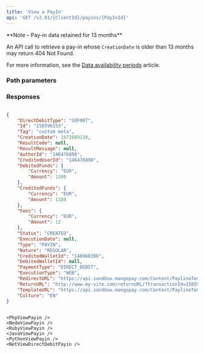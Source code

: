 ```yaml
---
title: 'View a PayIn'  
api: 'GET /v2.01/{ClientId}/payins/{PayInId}'  
---
```



  
<Note>
**Note – Pay-in data retained for 13 months**

An API call to retrieve a pay-in whose `CreationDate` is older than 13 months may return 404 Not Found.

For more information, see the <a href="/api-reference/overview/data-availability-periods">Data availability periods</a> article.
</Note>

### Path parameters  

<PayInId />  

### Responses  

<AccordionGroup><Accordion title="200">  

<DirectDebitTypeResponse />  

<IdResponse />  

<TagResponse />  

<CreationDateResponse />  

<ResultCodeResponse />  

<ResultMessageResponse />  

<AuthorIdResponse />  

<CreditedUserIdResponse />  

<DebitedFunds7Response />  

<CreditedFunds5Response />  

<Fees4Response />  

<Status2Response />  

<ExecutionDateResponse />  

<TypeResponse />  

<NatureResponse />  

<CreditedWalletIdResponse />  

<DebitedWalletId1Response />  

<PaymentType2Response />  

<ExecutionTypeResponse />  

<RedirectURLResponse />  

<ReturnURL2Response />  

<TemplateURLResponse />  

<Culture4Response /></Accordion></AccordionGroup>  

<ResponseExample>  

```json 200  

{
    "DirectDebitType": "SOFORT",
    "Id": "158596153",
    "Tag": "custom meta",
    "CreationDate": 1671609130,
    "ResultCode": null,
    "ResultMessage": null,
    "AuthorId": "146476890",
    "CreditedUserId": "146476890",
    "DebitedFunds": {
        "Currency": "EUR",
        "Amount": 1200
    },
    "CreditedFunds": {
        "Currency": "EUR",
        "Amount": 1188
    },
    "Fees": {
        "Currency": "EUR",
        "Amount": 12
    },
    "Status": "CREATED",
    "ExecutionDate": null,
    "Type": "PAYIN",
    "Nature": "REGULAR",
    "CreditedWalletId": "148968396",
    "DebitedWalletId": null,
    "PaymentType": "DIRECT_DEBIT",
    "ExecutionType": "WEB",
    "RedirectURL": "https://api.sandbox.mangopay.com/Content/PaylineTemplateWidget?rp=7012a35bacc94224887444a6befdcabc&transactionId=158596153&token=14gpfysmDhsVLpjlL2451671609131187",
    "ReturnURL": "http://www.my-site.com/returnURL/?transactionId=158596153",
    "TemplateURL": "https://api.sandbox.mangopay.com/Content/PaylineTemplateWidget?rp=7012a35bacc94224887444a6befdcabc&transactionId=158596153",
    "Culture": "EN"
}
  

 ```  

</ResponseExample>  

<RequestExample>  

    <PhpViewPayin />
    <NodeViewPayin />
    <RubyViewPayin />
    <JavaViewPayin />
    <PythonViewPayin />
    <NetViewDirectDebitPayin />
    
</RequestExample>